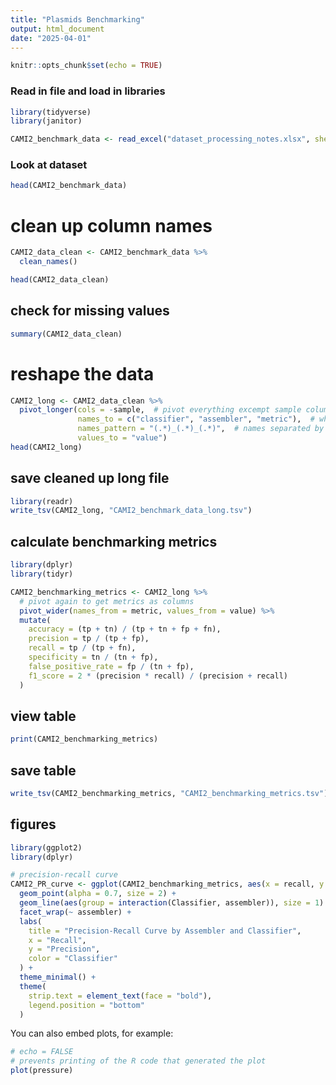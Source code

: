 ---
title: "Plasmids Benchmarking"
output: html_document
date: "2025-04-01"
---

```{r setup, include=FALSE}
knitr::opts_chunk$set(echo = TRUE)
```

### Read in file and load in libraries
```{r}
library(tidyverse)
library(janitor)

CAMI2_benchmark_data <- read_excel("dataset_processing_notes.xlsx", sheet = "CAMI2_benchmark")
```

### Look at dataset
```{r}
head(CAMI2_benchmark_data)
```

# clean up column names
```{r}
CAMI2_data_clean <- CAMI2_benchmark_data %>%
  clean_names()

head(CAMI2_data_clean)

```

## check for missing values
```{r}
summary(CAMI2_data_clean)
```
# reshape the data
```{r}
CAMI2_long <- CAMI2_data_clean %>% 
  pivot_longer(cols = -sample,  # pivot everything excempt sample column 
               names_to = c("classifier", "assembler", "metric"),  # what we're changing column names to 
               names_pattern = "(.*)_(.*)_(.*)",  # names separated by _ 
               values_to = "value")
head(CAMI2_long)
```
## save cleaned up long file
```{r}
library(readr)
write_tsv(CAMI2_long, "CAMI2_benchmark_data_long.tsv")
```

## calculate benchmarking metrics 
```{r}
library(dplyr)
library(tidyr)

CAMI2_benchmarking_metrics <- CAMI2_long %>%
  # pivot again to get metrics as columns 
  pivot_wider(names_from = metric, values_from = value) %>%
  mutate(
    accuracy = (tp + tn) / (tp + tn + fp + fn),
    precision = tp / (tp + fp),
    recall = tp / (tp + fn),
    specificity = tn / (tn + fp),
    false_positive_rate = fp / (tn + fp),
    f1_score = 2 * (precision * recall) / (precision + recall)
  )
```

## view table
```{r}
print(CAMI2_benchmarking_metrics)
```


## save table
```{r}
write_tsv(CAMI2_benchmarking_metrics, "CAMI2_benchmarking_metrics.tsv")
```

## figures

```{r}
library(ggplot2)
library(dplyr)

# precision-recall curve
CAMI2_PR_curve <- ggplot(CAMI2_benchmarking_metrics, aes(x = recall, y = precision, color = Classifier)) +
  geom_point(alpha = 0.7, size = 2) +
  geom_line(aes(group = interaction(Classifier, assembler)), size = 1) +
  facet_wrap(~ assembler) +
  labs(
    title = "Precision-Recall Curve by Assembler and Classifier",
    x = "Recall",
    y = "Precision",
    color = "Classifier"
  ) +
  theme_minimal() +
  theme(
    strip.text = element_text(face = "bold"),
    legend.position = "bottom"
  )

```


You can also embed plots, for example:

```{r pressure, echo=FALSE}  
# echo = FALSE 
# prevents printing of the R code that generated the plot
plot(pressure)
```


